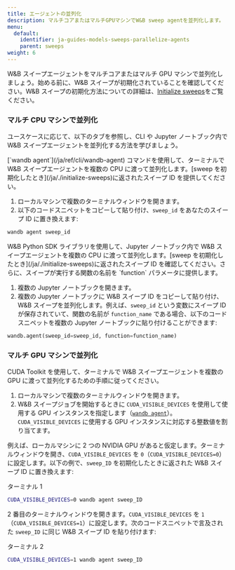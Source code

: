```yaml
---
title: エージェントの並列化
description: マルチコアまたはマルチGPUマシンでW&B sweep agentを並列化します。
menu:
  default:
    identifier: ja-guides-models-sweeps-parallelize-agents
    parent: sweeps
weight: 6
---
```


W&B スイープエージェントをマルチコアまたはマルチ GPU マシンで並列化しましょう。始める前に、W&B スイープが初期化されていることを確認してください。W&B スイープの初期化方法についての詳細は、[Initialize sweeps](/ja/./initialize-sweeps)をご覧ください。

### マルチ CPU マシンで並列化

ユースケースに応じて、以下のタブを参照し、CLI や Jupyter ノートブック内で W&B スイープエージェントを並列化する方法を学びましょう。

<Tabs>
<Tab title="CLI">
[`wandb agent`](/ja/ref/cli/wandb-agent) コマンドを使用して、ターミナルで W&B スイープエージェントを複数の CPU に渡って並列化します。[sweep を初期化したとき](/ja/./initialize-sweeps)に返されたスイープ ID を提供してください。

1. ローカルマシンで複数のターミナルウィンドウを開きます。
2. 以下のコードスニペットをコピーして貼り付け、`sweep_id` をあなたのスイープ ID に置き換えます:

```bash
wandb agent sweep_id
```
</Tab>
<Tab title="Jupyter Notebook">
W&B Python SDK ライブラリを使用して、Jupyter ノートブック内で W&B スイープエージェントを複数の CPU に渡って並列化します。[sweep を初期化したとき](/ja/./initialize-sweeps)に返されたスイープ ID を確認してください。さらに、スイープが実行する関数の名前を `function` パラメータに提供します。

1. 複数の Jupyter ノートブックを開きます。
2. 複数の Jupyter ノートブックに W&B スイープ ID をコピーして貼り付け、W&B スイープを並列化します。例えば、`sweep_id` という変数にスイープ ID が保存されていて、関数の名前が `function_name` である場合、以下のコードスニペットを複数の Jupyter ノートブックに貼り付けることができます:

```python
wandb.agent(sweep_id=sweep_id, function=function_name)
```
</Tab>
</Tabs>

### マルチ GPU マシンで並列化

CUDA Toolkit を使用して、ターミナルで W&B スイープエージェントを複数の GPU に渡って並列化するための手順に従ってください。

1. ローカルマシンで複数のターミナルウィンドウを開きます。
2. W&B スイープジョブを開始するときに `CUDA_VISIBLE_DEVICES` を使用して使用する GPU インスタンスを指定します（[`wandb agent`](/ja/ref/cli/wandb-agent)）。`CUDA_VISIBLE_DEVICES` に使用する GPU インスタンスに対応する整数値を割り当てます。

例えば、ローカルマシンに 2 つの NVIDIA GPU があると仮定します。ターミナルウィンドウを開き、`CUDA_VISIBLE_DEVICES` を `0`（`CUDA_VISIBLE_DEVICES=0`）に設定します。以下の例で、`sweep_ID` を初期化したときに返された W&B スイープ ID に置き換えます:

ターミナル 1

```bash
CUDA_VISIBLE_DEVICES=0 wandb agent sweep_ID
```

2 番目のターミナルウィンドウを開きます。`CUDA_VISIBLE_DEVICES` を `1`（`CUDA_VISIBLE_DEVICES=1`）に設定します。次のコードスニペットで言及された `sweep_ID` に同じ W&B スイープ ID を貼り付けます:

ターミナル 2

```bash
CUDA_VISIBLE_DEVICES=1 wandb agent sweep_ID
```